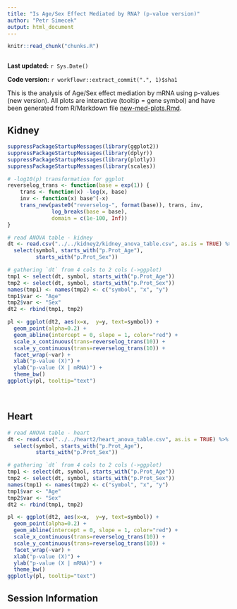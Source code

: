 ```yaml
---
title: "Is Age/Sex Effect Mediated by RNA? (p-value version)"
author: "Petr Simecek"
output: html_document
---
```


```r
knitr::read_chunk("chunks.R")
```

```r
```

**Last updated:** `r Sys.Date()`

**Code version:** `r workflowr::extract_commit(".", 1)$sha1`

This is the analysis of Age/Sex effect mediation by mRNA using p-values (new version). All plots are interactive (tooltip = gene symbol) and have been generated from R/Markdown file [new-med-plots.Rmd](https://github.com/simecek/TheAgingProteome/blob/master/analysis/new-med-plots.Rmd).

## Kidney

```r
suppressPackageStartupMessages(library(ggplot2))
suppressPackageStartupMessages(library(dplyr))
suppressPackageStartupMessages(library(plotly))
suppressPackageStartupMessages(library(scales))

# -log10(p) transformation for ggplot
reverselog_trans <- function(base = exp(1)) {
    trans <- function(x) -log(x, base)
    inv <- function(x) base^(-x)
    trans_new(paste0("reverselog-", format(base)), trans, inv, 
              log_breaks(base = base), 
              domain = c(1e-100, Inf))
}

# read ANOVA table - kidney
dt <- read.csv("../../kidney2/kidney_anova_table.csv", as.is = TRUE) %>%
  select(symbol, starts_with("p.Prot_Age"),
         starts_with("p.Prot_Sex"))

# gathering `dt` from 4 cols to 2 cols (->ggplot)
tmp1 <- select(dt, symbol, starts_with("p.Prot_Age"))
tmp2 <- select(dt, symbol, starts_with("p.Prot_Sex"))
names(tmp1) <- names(tmp2) <- c("symbol", "x", "y")
tmp1$var <- "Age"
tmp2$var <- "Sex"
dt2 <- rbind(tmp1, tmp2)

pl <- ggplot(dt2, aes(x=x,  y=y, text=symbol)) +
  geom_point(alpha=0.2) + 
  geom_abline(intercept = 0, slope = 1, color="red") +
  scale_x_continuous(trans=reverselog_trans(10)) +
  scale_y_continuous(trans=reverselog_trans(10)) +
  facet_wrap(~var) +
  xlab("p-value (X)") +
  ylab("p-value (X | mRNA)") +
  theme_bw()
ggplotly(pl, tooltip="text")
```

\ 

## Heart

```r

# read ANOVA table - heart
dt <- read.csv("../../heart2/heart_anova_table.csv", as.is = TRUE) %>%
  select(symbol, starts_with("p.Prot_Age"),
         starts_with("p.Prot_Sex"))

# gathering `dt` from 4 cols to 2 cols (->ggplot)
tmp1 <- select(dt, symbol, starts_with("p.Prot_Age"))
tmp2 <- select(dt, symbol, starts_with("p.Prot_Sex"))
names(tmp1) <- names(tmp2) <- c("symbol", "x", "y")
tmp1$var <- "Age"
tmp2$var <- "Sex"
dt2 <- rbind(tmp1, tmp2)

pl <- ggplot(dt2, aes(x=x,  y=y, text=symbol)) +
  geom_point(alpha=0.2) + 
  geom_abline(intercept = 0, slope = 1, color="red") +
  scale_x_continuous(trans=reverselog_trans(10)) +
  scale_y_continuous(trans=reverselog_trans(10)) +
  facet_wrap(~var) +
  xlab("p-value (X)") +
  ylab("p-value (X | mRNA)") +
  theme_bw()
ggplotly(pl, tooltip="text")
```


## Session Information

```r
```
